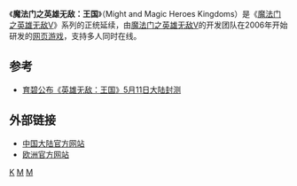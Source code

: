 {{noteTA
|G1=Games
|G2=Might&Magic
}}
《'''魔法门之英雄无敌：王国'''》（Might and Magic Heroes Kingdoms）是《[[魔法门之英雄无敌V|魔法门之英雄无敌V]]》系列的正统延续，由[[魔法门之英雄无敌V|魔法门之英雄无敌V]]的开发团队在2006年开始研发的[[网页游戏|网页游戏]]，支持多人同时在线。

== 参考 ==
*[https://web.archive.org/web/20100507180433/http://www.hommk.com/news/view/2010-04-511- 育碧公布《英雄无敌：王国》5月11日大陆封测]
==外部链接==
* [https://web.archive.org/web/20100428020534/http://www.hommk.com/ 中国大陆官方网站]
* [https://web.archive.org/web/20090218134651/http://hommkingdoms.com/ 欧洲官方网站]
{{魔法门系列}}
{{CVG-stub}}

[[Category:魔法门之英雄无敌系列|K]]
[[Category:基于浏览器的多人在线游戏|M]]
[[Category:2010年电子游戏|M]]